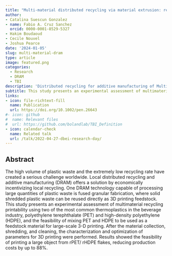 ```yaml
---
title: "Multi-material distributed recycling via material extrusion: recycled high density polyethylene and poly (ethylene terephthalate) mixture"
author: 
- Catalina Suescun Gonzalez
- name: Fabio A. Cruz Sanchez
  orcid: 0000-0001-8529-5327
- Hakim Boudaoud
- Cecile Nouvel
- Joshua Pearce
date: '2024-01-05'
slug: multi-material-dram
type: article
image: featured.png
categories:
  - Research 
  - DRAM
  - TBI
description: 'Distributed recycling for additive manufacturing of Multimaterial'
subtitle: This study presents an experimental assessment of multimaterial recycling printability using two of the most common thermoplastics in the  beverage industry, polyethylene terephthalate (PET) and high-density polyethylene  (HDPE), and the feasibility of mixing PET and HDPE to be used as a feedstock  material for large-scale 3-D printing.
links:
- icon: file-richtext-fill
  name: Publication
  url: https://doi.org/10.1002/pen.26643
#- icon: github
#  name: Relevant files
#  url: https://github.com/bolandlab/TBI_Definition
- icon: calendar-check
  name: Related talk
  url: /talk/2022-04-27-dbei-research-day/
---
```


## Abstract

The high volume of plastic waste and the extremely low recycling rate have created  a serious challenge worldwide. Local distributed recycling and additive manufacturing (DRAM) offers a solution by economically incentivizing local recycling. One  DRAM technology capable of processing large quantities of plastic waste is fused  granular fabrication, where solid shredded plastic waste can be reused directly as  3D printing feedstock. This study presents an experimental assessment of multimaterial recycling printability using two of the most common thermoplastics in the  beverage industry, polyethylene terephthalate (PET) and high-density polyethylene  (HDPE), and the feasibility of mixing PET and HDPE to be used as a feedstock  material for large-scale 3-D printing. After the material collection, shredding, and  cleaning, the characterization and optimization of parameters for 3D printing were  performed. Results showed the feasibility of printing a large object from rPET/  rHDPE flakes, reducing production costs by up to 88%.

